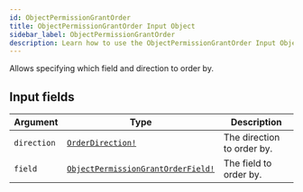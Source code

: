 ```yaml
---
id: ObjectPermissionGrantOrder
title: ObjectPermissionGrantOrder Input Object
sidebar_label: ObjectPermissionGrantOrder
description: Learn how to use the ObjectPermissionGrantOrder Input Object for Builder's API.
---
```


Allows specifying which field and direction to order by.

## Input fields

| Argument    | Type                                                                                      | Description                |
| ----------- | ----------------------------------------------------------------------------------------- | -------------------------- |
| `direction` | [`OrderDirection!`](/docs/composer/builder/api/schema/enum/OrderDirection.mdx)                                   | The direction to order by. |
| `field`     | [`ObjectPermissionGrantOrderField!`](/docs/composer/builder/api/schema/enum/ObjectPermissionGrantOrderField.mdx) | The field to order by.     |
